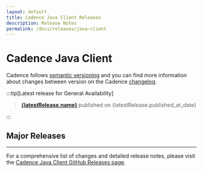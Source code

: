 ```yaml
---
layout: default
title: Cadence Java Client Releases
description: Release Notes
permalink: /docs/releases/java-client
---
```


# Cadence Java Client



Cadence follows [semantic versioning](https://semver.org/spec/v2.0.0.html) and you can find more information about changes between version on the Cadence [changelog](https://github.com/cadence-workflow/cadence/blob/master/CHANGELOG.md).

:::tip[Latest release for General Availability]

> <strong><a href={latestRelease.html_url} target="_blank">{latestRelease.name}</a> </strong>published on {latestRelease.published_at_date}

:::

## Major Releases
<ListReleases releases={releases}></ListReleases>

---

For a comprehensive list of changes and detailed release notes, please visit the [Cadence Java Client GitHub Releases page](https://github.com/cadence-workflow/cadence-java-client/releases).
